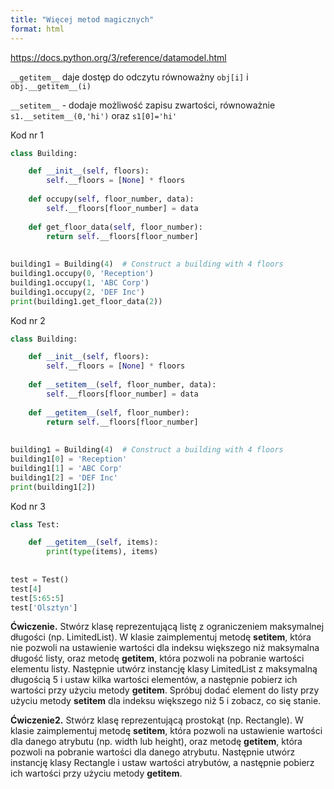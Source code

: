 ```yaml
---
title: "Więcej metod magicznych"
format: html
---
```


<https://docs.python.org/3/reference/datamodel.html>



`__getitem__` daje dostęp do odczytu równoważny `obj[i]` i `obj.__getitem__(i)`

`__setitem__` - dodaje możliwość zapisu zwartości, równoważnie `s1.__setitem__(0,'hi')` oraz `s1[0]='hi'`

Kod nr 1

```python
class Building:

    def __init__(self, floors):
        self.__floors = [None] * floors
        
    def occupy(self, floor_number, data):
        self.__floors[floor_number] = data
        
    def get_floor_data(self, floor_number):
        return self.__floors[floor_number]
        
        
building1 = Building(4)  # Construct a building with 4 floors
building1.occupy(0, 'Reception')
building1.occupy(1, 'ABC Corp')
building1.occupy(2, 'DEF Inc')
print(building1.get_floor_data(2))
```

Kod nr 2
```python
class Building:

    def __init__(self, floors):
        self.__floors = [None] * floors
        
    def __setitem__(self, floor_number, data):
        self.__floors[floor_number] = data
        
    def __getitem__(self, floor_number):
        return self.__floors[floor_number]
        
        
building1 = Building(4)  # Construct a building with 4 floors
building1[0] = 'Reception'
building1[1] = 'ABC Corp'
building1[2] = 'DEF Inc'
print(building1[2])
```

Kod nr 3

```python
class Test:

    def __getitem__(self, items):
        print(type(items), items)
        
        
test = Test()
test[4]
test[5:65:5]
test['Olsztyn']
```

**Ćwiczenie.** Stwórz klasę reprezentującą listę z ograniczeniem maksymalnej długości (np. LimitedList). W klasie zaimplementuj metodę __setitem__, która nie pozwoli na ustawienie wartości dla indeksu większego niż maksymalna długość listy, oraz metodę __getitem__, która pozwoli na pobranie wartości elementu listy. Następnie utwórz instancję klasy LimitedList z maksymalną długością 5 i ustaw kilka wartości elementów, a następnie pobierz ich wartości przy użyciu metody __getitem__. Spróbuj dodać element do listy przy użyciu metody __setitem__ dla indeksu większego niż 5 i zobacz, co się stanie.

**Ćwiczenie2.** Stwórz klasę reprezentującą prostokąt (np. Rectangle). W klasie zaimplementuj metodę __setitem__, która pozwoli na ustawienie wartości dla danego atrybutu (np. width lub height), oraz metodę __getitem__, która pozwoli na pobranie wartości dla danego atrybutu. Następnie utwórz instancję klasy Rectangle i ustaw wartości atrybutów, a następnie pobierz ich wartości przy użyciu metody __getitem__.